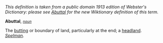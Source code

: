 ''This definition is taken from a public domain 1913 edition of Webster's Dictionary: please see [[Abuttal]] for the new Wiktionary definition of this term.''

'''Abuttal''', ''<code>[[noun (part of speech)|noun]]</code>''

The [[butting]] or boundary of land, particularly at the end; a [[headland]]. ''[[Spelman (source)|Spelman]].''